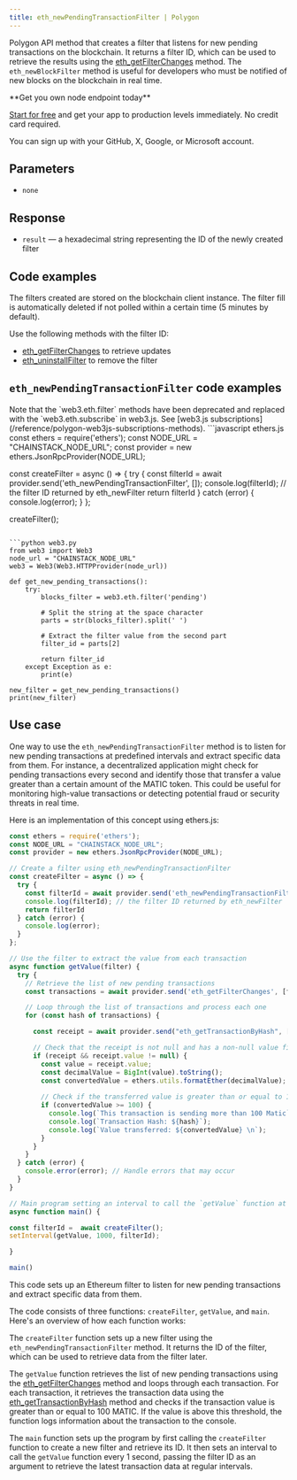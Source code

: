 ---
title: eth_newPendingTransactionFilter | Polygon
---

Polygon API method that creates a filter that listens for new pending transactions on the blockchain. It returns a filter ID, which can be used to retrieve the results using the [eth\_getFilterChanges](/reference/polygon_node_api/filter_handling/eth_getFilterChanges) method. The `eth_newBlockFilter` method is useful for developers who must be notified of new blocks on the blockchain in real time.

<Check>
**Get you own node endpoint today**

[Start for free](https://console.chainstack.com/) and get your app to production levels immediately. No credit card required.

You can sign up with your GitHub, X, Google, or Microsoft account.
</Check>


## Parameters

* `none`

## Response

* `result` — a hexadecimal string representing the ID of the newly created filter

## Code examples

<Warning>
The filters created are stored on the blockchain client instance. The filter fill is automatically deleted if not polled within a certain time (5 minutes by default).
</Warning>


Use the following methods with the filter ID:

* [eth\_getFilterChanges](/reference/polygon_node_api/filter_handling/eth_getFilterChanges) to retrieve updates
* [eth\_uninstallFilter](/reference/polygon_node_api/filter_handling/eth_uninstallFilter) to remove the filter

## `eth_newPendingTransactionFilter` code examples

<Note>
Note that the `web3.eth.filter` methods have been deprecated and replaced with the `web3.eth.subscribe` in web3.js. See [web3.js subscriptions](/reference/polygon-web3js-subscriptions-methods).
</Note>

<CodeGroup>
```javascript ethers.js
const ethers = require('ethers');
const NODE_URL = "CHAINSTACK_NODE_URL";
const provider = new ethers.JsonRpcProvider(NODE_URL);

const createFilter = async () => {
  try {
    const filterId = await provider.send('eth_newPendingTransactionFilter', []);
    console.log(filterId); // the filter ID returned by eth_newFilter
    return filterId
  } catch (error) {
    console.log(error);
  }
};

createFilter();
```

```python web3.py
from web3 import Web3  
node_url = "CHAINSTACK_NODE_URL" 
web3 = Web3(Web3.HTTPProvider(node_url))

def get_new_pending_transactions():
    try:
        blocks_filter = web3.eth.filter('pending')

        # Split the string at the space character
        parts = str(blocks_filter).split(' ')

        # Extract the filter value from the second part
        filter_id = parts[2]

        return filter_id
    except Exception as e:
        print(e)

new_filter = get_new_pending_transactions()
print(new_filter)
```
</CodeGroup>


## Use case

One way to use the `eth_newPendingTransactionFilter` method is to listen for new pending transactions at predefined intervals and extract specific data from them. For instance, a decentralized application might check for pending transactions every second and identify those that transfer a value greater than a certain amount of the MATIC token. This could be useful for monitoring high-value transactions or detecting potential fraud or security threats in real time.

Here is an implementation of this concept using ethers.js:

```javascript index.js
const ethers = require('ethers');
const NODE_URL = "CHAINSTACK_NODE_URL";
const provider = new ethers.JsonRpcProvider(NODE_URL);

// Create a filter using eth_newPendingTransactionFilter
const createFilter = async () => {
  try {
    const filterId = await provider.send('eth_newPendingTransactionFilter', []);
    console.log(filterId); // the filter ID returned by eth_newFilter
    return filterId
  } catch (error) {
    console.log(error);
  }
};

// Use the filter to extract the value from each transaction
async function getValue(filter) {
  try {
    // Retrieve the list of new pending transactions
    const transactions = await provider.send('eth_getFilterChanges', [filter]);

    // Loop through the list of transactions and process each one
    for (const hash of transactions) {

      const receipt = await provider.send("eth_getTransactionByHash", [hash]);

      // Check that the receipt is not null and has a non-null value field
      if (receipt && receipt.value != null) {
        const value = receipt.value;
        const decimalValue = BigInt(value).toString();
        const convertedValue = ethers.utils.formatEther(decimalValue);
        
        // Check if the transferred value is greater than or equal to 100 Matic
        if (convertedValue >= 100) {
          console.log(`This transaction is sending more than 100 Matic`);
          console.log(`Transaction Hash: ${hash}`);
          console.log(`Value transferred: ${convertedValue} \n`);
        }
      }
    }
  } catch (error) {
    console.error(error); // Handle errors that may occur
  }
}

// Main program setting an interval to call the `getValue` function at regular intervals
async function main() {

const filterId =  await createFilter();
setInterval(getValue, 1000, filterId);

}

main()
```


This code sets up an Ethereum filter to listen for new pending transactions and extract specific data from them.

The code consists of three functions: `createFilter`, `getValue`, and `main`. Here's an overview of how each function works:

The `createFilter` function sets up a new filter using the `eth_newPendingTransactionFilter` method. It returns the ID of the filter, which can be used to retrieve data from the filter later.

The `getValue` function retrieves the list of new pending transactions using the [eth\_getFilterChanges](/reference/polygon_node_api/filter_handling/eth_getFilterChanges) method and loops through each transaction. For each transaction, it retrieves the transaction data using the [eth\_getTransactionByHash](/reference/polygon_node_api/transaction_info/eth_getTransactionByHash) method and checks if the transaction value is greater than or equal to 100 MATIC. If the value is above this threshold, the function logs information about the transaction to the console.

The `main` function sets up the program by first calling the `createFilter` function to create a new filter and retrieve its ID. It then sets an interval to call the `getValue` function every 1 second, passing the filter ID as an argument to retrieve the latest transaction data at regular intervals.
